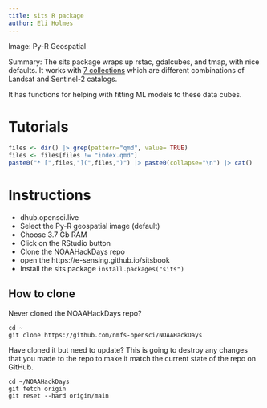 ```yaml
---
title: sits R package
author: Eli Holmes
---
```


Image: Py-R Geospatial

Summary: The sits package wraps up rstac, gdalcubes, and tmap, with  nice defaults. It works with [7 collections](https://e-sensing.github.io/sitsbook/earth-observation-data-cubes.html?#ard-image-collections-handled-by-sits) which are different combinations of Landsat and Sentinel-2 catalogs.

It has functions for helping with fitting ML models to these data cubes.

# Tutorials

```r
files <- dir() |> grep(pattern="qmd", value= TRUE)
files <- files[files != "index.qmd"]
paste0("* [",files,"](",files,")") |> paste0(collapse="\n") |> cat()
```

# Instructions

-   dhub.opensci.live
-   Select the Py-R geospatial image (default)
-   Choose 3.7 Gb RAM
-   Click on the RStudio button
-   Clone the NOAAHackDays repo
-   open the https://e-sensing.github.io/sitsbook
-   Install the sits package `install.packages("sits")`

## How to clone

Never cloned the NOAAHackDays repo?

```         
cd ~
git clone https://github.com/nmfs-opensci/NOAAHackDays
```

Have cloned it but need to update? This is going to destroy any changes that you made to the repo to make it match the current state of the repo on GitHub.

```  
cd ~/NOAAHackDays
git fetch origin
git reset --hard origin/main
```

